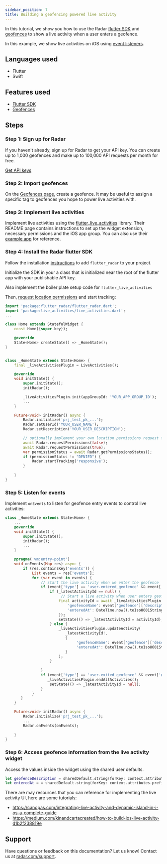 ```yaml
---
sidebar_position: 7
title: Building a geofencing powered live activity
---
```


In this tutorial, we show you how to use the Radar [flutter SDK](/sdk/flutter) and [geofences](/geofences) to show a live activity when a user enters a geofence.

In this example, we show live activities on iOS using [event listeners](/sdk/flutter#background-tracking). 

## Languages used

- Flutter
- Swift

## Features used

- [Flutter SDK](/sdk/flutter)
- [Geofences](/geofences)

## Steps

### Step 1: Sign up for Radar

If you haven't already, sign up for Radar to get your API key. You can create up to 1,000 geofences and make up to 100,000 API requests per month for free.

<a className="btn btn-large btn-primary" href="https://radar.com/signup">Get API keys</a>

### Step 2: Import geofences

On the [Geofences page](https://radar.com/dashboard/geofences), create a geofence. It may be useful to assign a specific tag to geofences you hope to power live activities with. 

### Step 3: Implement live activities

Implement live activities using the [flutter_live_activities](https://github.com/istornz/flutter_live_activities) library. Their README page contains instructions to set up the widget extension, necessary permissions and the iOS app group. You can also use their [example app](https://github.com/istornz/flutter_live_activities/tree/main/example) for reference.

### Step 4: Install the Radar flutter SDK

Follow the installation [instructions](/sdk/flutter#ios) to add `flutter_radar` to your project.

Initialize the SDK in your a class that is initialized near the root of the flutter app with your publishable API key.

Also implement the boiler plate setup code for `flutter_live_activities`

Then, [request location permissions](/sdk/flutter#request-permissions) and start tracking:

```dart
import 'package:flutter_radar/flutter_radar.dart';
import 'package:live_activities/live_activities.dart';
...

class Home extends StatefulWidget {
    const Home({super.key});

    @override
    State<Home> createState() => _HomeState();
}


class _HomeState extends State<Home> {
    final _liveActivitiesPlugin = LiveActivities();

    @override
    void initState() {
        super.initState();
        initRadar();

        _liveActivitiesPlugin.init(appGroupId: 'YOUR_APP_GROUP_ID');
        ...
    }

    Future<void> initRadar() async {
        Radar.initialize('prj_test_pk_...');
        Radar.setUserId('YOUR_USER_NAME');
        Radar.setDescription('YOUR_USER_DESCRIPTION');

        // optionally implement your own location permissions request flow
        await Radar.requestPermissions(false);
        await Radar.requestPermissions(true);
        var permissionStatus = await Radar.getPermissionsStatus();
        if (permissionStatus != "DENIED") {
            Radar.startTracking('responsive');
        }
    
    }
}


```

### Step 5: Listen for events

Implement `onEvents` to listen for geofence entry events to control live activities:

```dart
class _HomeState extends State<Home> {
    ...
    @override
    void initState() {
        super.initState();
        initRadar();
        ...
    }

    @pragma('vm:entry-point')
    void onEvents(Map res) async {
        if (res.containsKey('events')) {
            List events = res['events'];
            for (var event in events) {
                // start the live activity when we enter the geofence 
                if (event['type'] == 'user.entered_geofence' && event['geofence']['tag'] == 'YOUR_TAG_FOR_LIVE_ACTIVITY') {
                    if (_latestActivityId == null) {
                         // Start a live activity when user enters geofence
                        final activityId = await _liveActivitiesPlugin.createActivity({
                            'geofenceName': event['geofence']['description'] ?? 'Unknown geofence',
                            'enteredAt': DateTime.now().toIso8601String(),
                        });
                        setState(() => _latestActivityId = activityId);
                    } else {
                        _liveActivitiesPlugin.updateActivity(
                           _latestActivityId!,
                           {
                                'geofenceName': event['geofence']['description'] ?? 'Unknown geofence',
                                'enteredAt': DateTime.now().toIso8601String(),
                           } 
                        );
                    }
                   
                }
                if (event['type'] == 'user.exited_geofence' && event['geofence']['tag'] == 'YOUR_TAG_FOR_LIVE_ACTIVITY') {
                   _liveActivitiesPlugin.endAllActivities();
                    setState(() => _latestActivityId = null); 
                }
            }
       }
    }

    Future<void> initRadar() async {
        Radar.initialize('prj_test_pk_...');
        ...
        Radar.onEvents(onEvents);
    
    }
}
```

### Step 6: Access geofence information from the live activity widget

Access the values inside the widget using the shared user defaults.

```swift
let geofenceDescription = sharedDefault.string(forKey: context.attributes.prefixedKey("geofenceName"))!
let enteredAt = = sharedDefault.string(forKey: context.attributes.prefixedKey("enteredAt"))! 

```
There are may resources that you can reference for implementing the live activity UI, here are some tutorials:
- https://canopas.com/integrating-live-activity-and-dynamic-island-in-i-os-a-complete-guide
- https://medium.com/kinandcartacreated/how-to-build-ios-live-activity-d1b2f238819e



## Support

Have questions or feedback on this documentation? Let us know! Contact us at [radar.com/support](https://radar.com/support).
